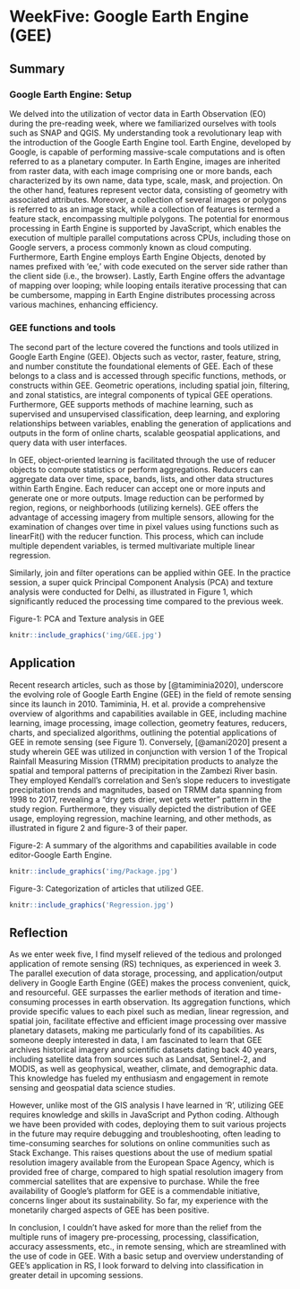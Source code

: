 # WeekFive: Google Earth Engine (GEE)

## Summary

### Google Earth Engine: Setup

We delved into the utilization of vector data in Earth Observation (EO) during the pre-reading week, where we familiarized ourselves with tools such as SNAP and QGIS. My understanding took a revolutionary leap with the introduction of the Google Earth Engine tool. Earth Engine, developed by Google, is capable of performing massive-scale computations and is often referred to as a planetary computer. In Earth Engine, images are inherited from raster data, with each image comprising one or more bands, each characterized by its own name, data type, scale, mask, and projection. On the other hand, features represent vector data, consisting of geometry with associated attributes. Moreover, a collection of several images or polygons is referred to as an image stack, while a collection of features is termed a feature stack, encompassing multiple polygons. The potential for enormous processing in Earth Engine is supported by JavaScript, which enables the execution of multiple parallel computations across CPUs, including those on Google servers, a process commonly known as cloud computing. Furthermore, Earth Engine employs Earth Engine Objects, denoted by names prefixed with 'ee,' with code executed on the server side rather than the client side (i.e., the browser). Lastly, Earth Engine offers the advantage of mapping over looping; while looping entails iterative processing that can be cumbersome, mapping in Earth Engine distributes processing across various machines, enhancing efficiency.

### GEE functions and tools

The second part of the lecture covered the functions and tools utilized in Google Earth Engine (GEE). Objects such as vector, raster, feature, string, and number constitute the foundational elements of GEE. Each of these belongs to a class and is accessed through specific functions, methods, or constructs within GEE. Geometric operations, including spatial join, filtering, and zonal statistics, are integral components of typical GEE operations. Furthermore, GEE supports methods of machine learning, such as supervised and unsupervised classification, deep learning, and exploring relationships between variables, enabling the generation of applications and outputs in the form of online charts, scalable geospatial applications, and query data with user interfaces.

In GEE, object-oriented learning is facilitated through the use of reducer objects to compute statistics or perform aggregations. Reducers can aggregate data over time, space, bands, lists, and other data structures within Earth Engine. Each reducer can accept one or more inputs and generate one or more outputs. Image reduction can be performed by region, regions, or neighborhoods (utilizing kernels). GEE offers the advantage of accessing imagery from multiple sensors, allowing for the examination of changes over time in pixel values using functions such as linearFit() with the reducer function. This process, which can include multiple dependent variables, is termed multivariate multiple linear regression.

Similarly, join and filter operations can be applied within GEE. In the practice session, a super quick Principal Component Analysis (PCA) and texture analysis were conducted for Delhi, as illustrated in Figure 1, which significantly reduced the processing time compared to the previous week.

Figure-1: PCA and Texture analysis in GEE

```r

knitr::include_graphics('img/GEE.jpg')

```

## Application

Recent research articles, such as those by [@tamiminia2020], underscore the evolving role of Google Earth Engine (GEE) in the field of remote sensing since its launch in 2010. Tamiminia, H. et al. provide a comprehensive overview of algorithms and capabilities available in GEE, including machine learning, image processing, image collection, geometry features, reducers, charts, and specialized algorithms, outlining the potential applications of GEE in remote sensing (see Figure 1). Conversely, [@amani2020] present a study wherein GEE was utilized in conjunction with version 1 of the Tropical Rainfall Measuring Mission (TRMM) precipitation products to analyze the spatial and temporal patterns of precipitation in the Zambezi River basin. They employed Kendall's correlation and Sen's slope reducers to investigate precipitation trends and magnitudes, based on TRMM data spanning from 1998 to 2017, revealing a "dry gets drier, wet gets wetter" pattern in the study region. Furthermore, they visually depicted the distribution of GEE usage, employing regression, machine learning, and other methods, as illustrated in figure 2 and figure-3 of their paper.

Figure-2: A summary of the algorithms and capabilities available in code editor-Google Earth Engine.

```r

knitr::include_graphics('img/Package.jpg')

```

Figure-3: Categorization of articles that utilized GEE.

```r

knitr::include_graphics('Regression.jpg')

```

## Reflection

As we enter week five, I find myself relieved of the tedious and prolonged application of remote sensing (RS) techniques, as experienced in week 3. The parallel execution of data storage, processing, and application/output delivery in Google Earth Engine (GEE) makes the process convenient, quick, and resourceful. GEE surpasses the earlier methods of iteration and time-consuming processes in earth observation. Its aggregation functions, which provide specific values to each pixel such as median, linear regression, and spatial join, facilitate effective and efficient image processing over massive planetary datasets, making me particularly fond of its capabilities. As someone deeply interested in data, I am fascinated to learn that GEE archives historical imagery and scientific datasets dating back 40 years, including satellite data from sources such as Landsat, Sentinel-2, and MODIS, as well as geophysical, weather, climate, and demographic data. This knowledge has fueled my enthusiasm and engagement in remote sensing and geospatial data science studies.

However, unlike most of the GIS analysis I have learned in 'R', utilizing GEE requires knowledge and skills in JavaScript and Python coding. Although we have been provided with codes, deploying them to suit various projects in the future may require debugging and troubleshooting, often leading to time-consuming searches for solutions on online communities such as Stack Exchange. This raises questions about the use of medium spatial resolution imagery available from the European Space Agency, which is provided free of charge, compared to high spatial resolution imagery from commercial satellites that are expensive to purchase. While the free availability of Google's platform for GEE is a commendable initiative, concerns linger about its sustainability. So far, my experience with the monetarily charged aspects of GEE has been positive.

In conclusion, I couldn't have asked for more than the relief from the multiple runs of imagery pre-processing, processing, classification, accuracy assessments, etc., in remote sensing, which are streamlined with the use of code in GEE. With a basic setup and overview understanding of GEE's application in RS, I look forward to delving into classification in greater detail in upcoming sessions.
